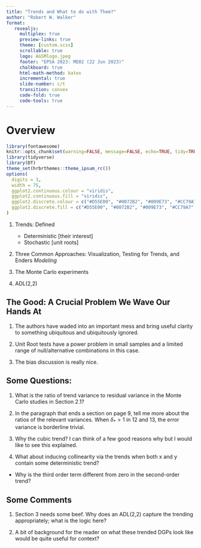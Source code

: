 ```yaml
---
title: "Trends and What to do with Them?"
author: "Robert W. Walker"
format: 
   revealjs:
     multiplex: true
     preview-links: true
     theme: [custom.scss]
     scrollable: true
     logo: AGSMlogo.jpeg
     footer: "EPSA 2023: ME02 (22 Jun 2023)"
     chalkboard: true
     html-math-method: katex
     incremental: true
     slide-number: c/t
     transition: convex
     code-fold: true
     code-tools: true
---
```


# Overview

<link href="//netdna.bootstrapcdn.com/font-awesome/4.1.0/css/font-awesome.min.css" rel="stylesheet">

```r
library(fontawesome)
knitr::opts_chunk$set(warning=FALSE, message=FALSE, echo=TRUE, tidy=TRUE, comment=NA, prompt=FALSE, fig.height=6, fig.width=6.5, fig.retina = 3, dev = 'svg', eval=TRUE)
library(tidyverse)
library(DT)
theme_set(hrbrthemes::theme_ipsum_rc())
options(
  digits = 3,
  width = 75,
  ggplot2.continuous.colour = "viridis",
  ggplot2.continuous.fill = "viridis",
  ggplot2.discrete.colour = c("#D55E00", "#0072B2", "#009E73", "#CC79A7", "#E69F00", "#56B4E9", "#F0E442"),
  ggplot2.discrete.fill = c("#D55E00", "#0072B2", "#009E73", "#CC79A7", "#E69F00", "#56B4E9", "#F0E442")
)
```

1. Trends: Defined
   + Deterministic [their interest]
   + Stochastic [unit roots]
   
2. Three Common Approaches: Visualization, Testing for Trends, and Enders *Modeling*

3. The Monte Carlo experiments

4. ADL(2,2)

## The Good: A Crucial Problem We Wave Our Hands At

1. The authors have waded into an important mess and bring useful clarity to something ubiquitous and ubiquitously ignored.

2. Unit Root tests have a power problem in small samples and a limited range of null/alternative combinations in this case.

3. The bias discussion is really nice.

## Some Questions:

1. What is the ratio of trend variance to residual variance in the Monte Carlo studies in Section 2.1?

2. In the paragraph that ends a section on page 9, tell me more about the ratios of the relevant variances.  When $\delta_{*} > 1$ in 12 and 13, the error variance is borderline trivial.

3. Why the cubic trend?  I can think of a few good reasons why but I would like to see this explained.

4. What about inducing collinearity via the trends when both x and y contain some deterministic trend?
 + Why is the third order term different from zero in the second-order trend?

## Some Comments

1. Section 3 needs some beef.  Why does an ADL(2,2) capture the trending appropriately; what is the logic here?

2. A bit of background for the reader on what these trended DGPs look like would be quite useful for context?  